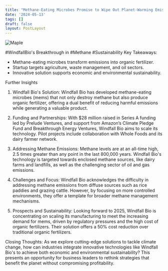 ```yaml
---
title: "Methane-Eating Microbes Promise to Wipe Out Planet-Warming Emissions . "
date: '2024-05-13'
tags: []
draft: false
layout: PostLayout
---
```


<div className="flex justify-center">
  <div className="my-1 w-full px-2 xl:my-1 xl:w-1/2 xl:px-2">
    <img src="https://willpolesa.pythonanywhere.com/static/podcast_thumbnails/thumbnail_recvRgFsCgZtrARAU.jpg" alt="Maple" className="mx-auto h-58 w-auto" />
  </div>
</div>

#WindfallBio's Breakthrough in #Methane #Sustainability
Key Takeaways:
- Methane-eating microbes transform emissions into organic fertilizer.
- Startup targets agriculture, waste management, and oil sectors.
- Innovative solution supports economic and environmental sustainability.

Further Insights
1. Windfall Bio's Solution:
Windfall Bio has developed methane-eating microbes (mems) that not only destroy methane but also produce organic fertilizer, offering a dual benefit of reducing harmful emissions while generating a valuable product.

2. Funding and Partnerships:
With $28 million raised in Series A funding led by Prelude Ventures, and support from Amazon’s Climate Pledge Fund and Breakthrough Energy Ventures, Windfall Bio aims to scale its technology. Pilot projects include collaboration with Whole Foods and its dairy farmer network.

3. Addressing Methane Emissions:
Methane levels are at an all-time high, 2.5 times greater than any point in the last 800,000 years. Windfall Bio's technology is targeted towards enclosed methane sources, like dairy farms and landfills, as well as the challenging sector of oil and gas emissions.

4. Challenges and Focus:
Windfall Bio acknowledges the difficulty in addressing methane emissions from diffuse sources such as rice paddies and grazing cattle. However, by focusing on more controlled environments, they offer a template for broader methane management mechanisms.

5. Prospects and Sustainability:
Looking forward to 2025, Windfall Bio is concentrating on scaling its manufacturing to meet the increasing demand for mems, driven by regulatory pressures and the high cost of organic fertilizers. Their solution offers a 50% cost reduction over traditional organic fertilizers.

Closing Thoughts:
As we explore cutting-edge solutions to tackle climate change, how can industries integrate innovative technologies like Windfall Bio's to achieve both economic and environmental sustainability? This presents an opportunity for business leaders to rethink strategies that benefit the planet without compromising profitability.

